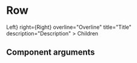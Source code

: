 
<Meta title="Components/Row" component={Row} />

# Row 

<Canvas>
  <Story name="Primary">
    <Row
      left={<Cell><Body1>Left</Body1></Cell>}
      right={<Cell><Body1>Right</Body1></Cell>}
      overline="Overline"
      title="Title"
      description="Description"
    >
      <Body1>Children</Body1>
    </Row>
  </Story>
</Canvas>

## Component arguments

<ArgsTable of={Row} />

